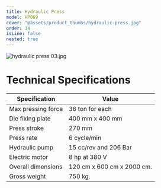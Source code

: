 ```yaml
---
title: Hydraulic Press
model: HP069
cover: "@assets/product_thumbs/hydraulic-press.jpg"
order: 14
isLine: false
nested: true
---
```



<ProductTabs />

![hydraulic press 03.jpg](@assets/article_images/hydraulic-press/hydraulic-press-03.jpg)

# **Technical Specifications**

| Specification      | Value                      |
| ------------------ | -------------------------- |
| Max pressing force | 36 ton for each            |
| Die fixing plate   | 400 mm x 400 mm            |
| Press stroke       | 270 mm                     |
| Press rate         | 6 cycle/min                |
| Hydraulic pump     | 15 cc/rev and 206 Bar      |
| Electric motor     | 8 hp at 380 V              |
| Overall dimensions | 120 cm x 600 cm x 2000 cm. |
| Gross weight       | 750 kg.                    |
